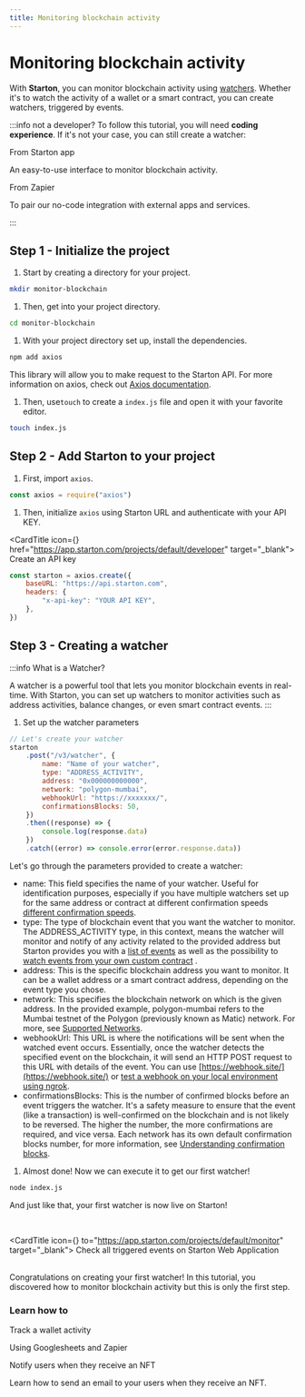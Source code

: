 ```yaml
---
title: Monitoring blockchain activity
---
```



# Monitoring blockchain activity

With **Starton**, you can monitor blockchain activity using [watchers](/docs/watcher/understanding-watchers). Whether it's to watch the activity of a wallet or a smart contract, you can create watchers, triggered by events.

:::info not a developer?
To follow this tutorial, you will need **coding experience**. If it's not your case, you can still create a watcher:

<div className="row-is-multilineGS">
	<div className="col col-2 cardsGS">
		<Link className="button-card button-card--vertical" to="https://app.starton.com/projects/default/monitor">
			<Heading as={"h4"}>From Starton app</Heading>
			<div className="button-card__inner">
				<p color="white">An easy-to-use interface to monitor blockchain activity.</p>
			</div>
		</Link>
	</div>
	<div className="col col-2 cardsGS">
		<Link className="button-card button-card--vertical" to="https://www.youtube.com/watch?v=i38ndAVGNb0">
			<Heading as={"h4"}>From Zapier</Heading>
			<div className="button-card__inner">
				<p color="white">To pair our no-code integration with external apps and services. </p>
			</div>
		</Link>
	</div>
</div>

:::

## Step 1 - Initialize the project

1. Start by creating a directory for your project.

```bash
mkdir monitor-blockchain
```

1. Then, get into your project directory.

```bash
cd monitor-blockchain
```

1. With your project directory set up, install the dependencies.

```bash
npm add axios
```

This library will allow you to make request to the Starton API. For more information on axios, check out [Axios documentation](https://axios-http.com/docs/intro).

1. Then, use`touch` to create a `index.js` file and open it with your favorite editor.

```bash
touch index.js
```

## Step 2 - Add Starton to your project

1. First, import `axios`.

```js showLineNumbers
const axios = require("axios")
```

1. Then, initialize `axios` using Starton URL and authenticate with your API KEY.

<CardTitle icon={<Starton fill="primary" />} href="https://app.starton.com/projects/default/developer" target="_blank">
	Create an API key
</CardTitle>
<br />

```js showLineNumbers
const starton = axios.create({
	baseURL: "https://api.starton.com",
	headers: {
		"x-api-key": "YOUR API KEY",
	},
})
```

## Step 3 - Creating a watcher

:::info What is a Watcher?

A watcher is a powerful tool that lets you monitor blockchain events in real-time.
With Starton, you can set up watchers to monitor activities such as address activities, balance changes, or even smart contract events.
:::

1. Set up the watcher parameters

```js showLineNumbers
// Let's create your watcher
starton
	.post("/v3/watcher", {
		name: "Name of your watcher",
		type: "ADDRESS_ACTIVITY",
		address: "0x000000000000",
		network: "polygon-mumbai",
		webhookUrl: "https://xxxxxxx/",
		confirmationsBlocks: 50,
	})
	.then((response) => {
		console.log(response.data)
	})
	.catch((error) => console.error(error.response.data))
```

Let's go through the parameters provided to create a watcher:

-   name: This field specifies the name of your watcher. Useful for identification purposes, especially if you have multiple watchers set up for the same address or contract at different confirmation speeds [different confirmation speeds](/docs/watcher/confirmation-blocks).
-   type: The type of blockchain event that you want the watcher to monitor. The ADDRESS_ACTIVITY type, in this context, means the watcher will monitor and notify of any activity related to the provided address but Starton provides you with a [list of events](/docs/watcher/available-event-types) as well as the possibility to [watch events from your own custom contract](/docs/watcher/custom-event) .
-   address: This is the specific blockchain address you want to monitor. It can be a wallet address or a smart contract address, depending on the event type you chose.
-   network: This specifies the blockchain network on which is the given address. In the provided example, polygon-mumbai refers to the Mumbai testnet of the Polygon (previously known as Matic) network. For more, see [Supported Networks](/docs/getting-started/overview#supported-networks-and-service-availability).
-   webhookUrl: This URL is where the notifications will be sent when the watched event occurs. Essentially, once the watcher detects the specified event on the blockchain, it will send an HTTP POST request to this URL with details of the event. You can use [https://webhook.site/](https://webhook.site/) or [test a webhook on your local environment using ngrok](/docs/tutorials/testing-webhooks-locally-ngrok).
-   confirmationsBlocks: This is the number of confirmed blocks before an event triggers the watcher. It's a safety measure to ensure that the event (like a transaction) is well-confirmed on the blockchain and is not likely to be reversed. The higher the number, the more confirmations are required, and vice versa. Each network has its own default confirmation blocks number, for more information, see [Understanding confirmation blocks](/docs/watcher/confirmation-blocks).

1. Almost done! Now we can execute it to get our first watcher!

```bash
node index.js
```

And just like that, your first watcher is now live on Starton!

<br />

<CardTitle icon={<Starton fill="primary" />} to="https://app.starton.com/projects/default/monitor" target="_blank">
	Check all triggered events on Starton Web Application
</CardTitle>
<br />
<br />

Congratulations on creating your first watcher!
In this tutorial, you discovered how to monitor blockchain activity but this is only the first step.

### Learn how to

<div className="row-is-multilineGS">
	<div className="col col-2 cardsGS">
		<Link className="button-card button-card--vertical" to="/docs/tutorials/track-wallet-activity">
			<Heading as={"h3"}>Track a wallet activity</Heading>
			<div className="button-card__inner">
				<p color="white">Using Googlesheets and Zapier </p>
			</div>
		</Link>
	</div>
	<div className="col col-2 cardsGS">
		<Link className="button-card button-card--vertical" to="/docs/tutorials/monitor-nft-activity">
			<Heading as={"h3"}>Notify users when they receive an NFT</Heading>
			<div className="button-card__inner">
				<p color="white"> Learn how to send an email to your users when they receive an NFT.</p>
			</div>
		</Link>
	</div>
</div>
